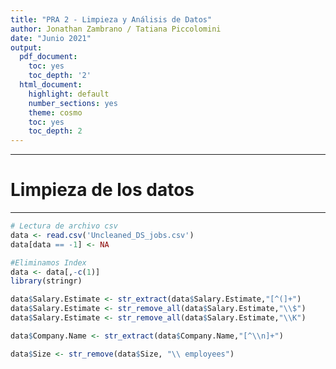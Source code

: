 ---
title: "PRA 2 - Limpieza y Análisis de Datos"
author: Jonathan Zambrano / Tatiana Piccolomini
date: "Junio 2021"
output:
  pdf_document:
    toc: yes
    toc_depth: '2'
  html_document:
    highlight: default
    number_sections: yes
    theme: cosmo
    toc: yes
    toc_depth: 2
---





******
# Limpieza de los datos
******

```{r,eval=TRUE,echo=TRUE}
# Lectura de archivo csv
data <- read.csv('Uncleaned_DS_jobs.csv')
data[data == -1] <- NA
```


```{r,eval=TRUE,echo=TRUE}
#Eliminamos Index
data <- data[,-c(1)]
library(stringr)

data$Salary.Estimate <- str_extract(data$Salary.Estimate,"[^(]+")
data$Salary.Estimate <- str_remove_all(data$Salary.Estimate,"\\$")
data$Salary.Estimate <- str_remove_all(data$Salary.Estimate,"\\K")

data$Company.Name <- str_extract(data$Company.Name,"[^\\n]+")

data$Size <- str_remove(data$Size, "\\ employees")
```


